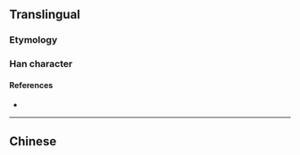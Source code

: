 {{also|岡}}
{{character info/new}}
==Translingual==

===Etymology===
{{Han simp|岡}}

===Han character===
{{Han char|rn=13|rad=冂|as=02|sn=4|four=77220|canj=BK|ids=⿴冂㐅}}

====References====
* {{Han ref|kx=0128.351|hdz=10097.030|uh=5188|ud=20872}}

----

==Chinese==
{{zh-see|岡}}